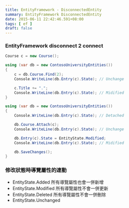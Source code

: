 ```yaml
---
title: EntityFramework - DisconnectedEntity
summary: EntityFramework DisconnectedEntity
date: 2015-06-11 22:42:46.591+08:00
tags: [ ef ]
draft: false
---
```


### EntityFramework disconnect 2 connect

```csharp
Course c = new Course();

using (var db = new ContosoUniversityEntities())  
{
    c = db.Course.Find(2);
    Console.WriteLine(db.Entry(c).State); // Unchange

    c.Title += ".";
    Console.WriteLine(db.Entry(c).State); // Midified
}

using (var db = new ContosoUniversityEntities())  
{
    Console.WriteLine(db.Entry(c).State); // Detached               

    db.Course.Attach(c);
    Console.WriteLine(db.Entry(c).State); // Unchange

    db.Entry(c).State = EntityState.Modified;
    Console.WriteLine(db.Entry(c).State); // Midified

    db.SaveChanges();
}
```

### 修改狀態時導覽屬性的連動

- EntityState.Added 所有導覽屬性也會一併新增
- EntityState.Modified 所有導覽屬性不會一併更新
- EntityState.Deleted 所有導覽屬性不會一併刪除
- EntityState.Unchanged